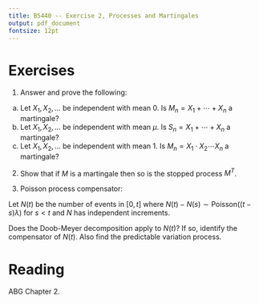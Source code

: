 ---
title: B5440 -- Exercise 2, Processes and Martingales
output: pdf_document
fontsize: 12pt
---

# Exercises

1. Answer and prove the following: 

a. Let $X_1, X_2, \ldots$ be independent with mean 0. Is $M_n = X_1 + \cdots + X_n$ a martingale? 
b. Let $X_1, X_2, \ldots$ be independent with mean $\mu$. Is $S_n = X_1 + \cdots + X_n$ a martingale? 
c. Let $X_1, X_2, \ldots$ be independent with mean 1. Is $M_n = X_1 \cdot X_2 \cdots X_n$ a martingale? 


2. Show that if $M$ is a martingale then so is the stopped process $M^T$. 


3. Poisson process compensator:

Let $N(t)$ be the number of events in $[0,t]$ where $N(t) - N(s) \sim \mbox{Poisson}((t - s)\lambda)$ for $s < t$ and $N$ has independent increments. 

Does the Doob-Meyer decomposition apply to $N(t)$? If so, identify the compensator of $N(t)$. Also find the predictable variation process. 



# Reading

ABG Chapter 2. 
